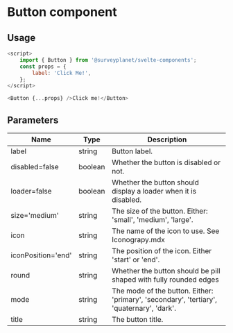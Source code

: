 

<Meta
	title="Button/Documentation"
	component={Button}
/>

# Button component

<div id="example">
	<Story id="button-default--primary" />
</div>

## Usage

```js
<script>
	import { Button } from '@surveyplanet/svelte-components';
	const props = {
		label: 'Click Me!',
	};
</script>

<Button {...props} />Click me!</Button>
```

## Parameters

| Name               | Type    | Description                                                                               |
| ------------------ | ------- | ----------------------------------------------------------------------------------------- |
| label              | string  | Button label.                                                                             |
| disabled=false     | boolean | Whether the button is disabled or not.                                                    |
| loader=false       | boolean | Whether the button should display a loader when it is disabled.                           |
| size='medium'      | string  | The size of the button. Either: 'small', 'medium', 'large'.                               |
| icon               | string  | The name of the icon to use. See Iconograpy.mdx                                           |
| iconPosition='end' | string  | The position of the icon. Either 'start' or 'end'.                                        |
| round              | string  | Whether the button should be pill shaped with fully rounded edges                         |
| mode               | string  | The mode of the button. Either: 'primary', 'secondary', 'tertiary', 'quaternary', 'dark'. |
| title              | string  | The button title.                                                                         |
